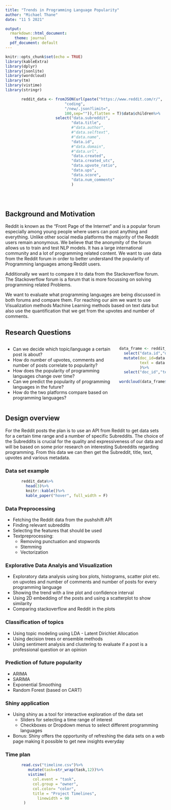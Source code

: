 ```yaml
---
title: "Trends in Programming Language Popularity"
author: "Michael Thane"
date: "11 5 2021"

output:
  rmarkdown::html_document:
    theme: journal
  pdf_document: default
---
```


```r
knitr::opts_chunk$set(echo = TRUE)
library(kableExtra)
library(dplyr)
library(jsonlite)
library(wordcloud) 
library(tm)
library(vistime)
library(stringr)
```

```r

       reddit_data <- fromJSON(url(paste("https://www.reddit.com/r/",
                          "coding",
                          "/new/.json?limit=",
                          100,sep="")),flatten = T)$data$children%>%
                      select("data.subreddit",
                             "data.title",
                             #"data.author",
                             #"data.selftext",
                             #"data.name",
                             "data.id",
                             #"data.domain",
                             #"data.url",
                             "data.created",
                             "data.created_utc",
                             "data.upvote_ratio",
                             "data.ups",
                             "data.score",
                             "data.num_comments"
                             )


      
```




## Background and Motivation

Reddit is known as the "Front Page of the Internet" and is a popular forum especially among young people where users can post anything and everything. Unlike other social media platforms the majority of the Reddit users remain anonymous. We believe that the anonymity of the forum allows us to train and test NLP models.
It has a large international community and a lot of programming related content. We want to use data from the Reddit forum in order to better understand the popularity of Programming languages among Reddit users.

Additionally we want to compare it to data from the Stackoverflow forum. The Stackoverflow forum is a forum that is more focussing on solving programming related Problems.

We want to evaluate what programming languages are being discussed in both forums and compare them. For reaching our aim we want to use Visualization methods Machine Learning methods based on text data but also use the quantification that we get from the upvotes and number of comments.


## Research Questions

::: columns

:::: column

- Can we decide which topic/language a certain post is about?
- How do number of upvotes, comments and number of posts correlate to popularity?
- How does the popularity of programming languages change over time?
- Can we predict the popularity of programming languages in the future?
- How do the two platforms compare based on programming languages?

::::

:::: column
```r
data_frame <- reddit_data %>% 
  select("data.id","data.title")%>%
  mutate(doc_id=data.id,
         text = data.title
         )%>%
  select("doc_id","text")
  
wordcloud(data_frame$text)
      
```
::::

:::


## Design overview
For the Reddit posts the plan is to use an API from Reddit to get data sets for a certain time range and a number of specific Subreddits. The choice of the Subreddits is crucial for the quality and expressiveness of our data and will be based on some prior research on interesting Subreddits regarding programming. From this data we can then get the Subreddit, title, text, upvotes and various metadata.

### Data set example

```r


       reddit_data%>%
         head(3)%>%
         knitr::kable()%>%
         kable_paper("hover", full_width = F)
```


### Data Preprocessing
- Fetching the Reddit data from the pushshift API 
- Finding relevant subreddits
- Selecting the features that should be used 
- Textpreprocessing:
  - Removing punctuation and stopwords
  - Stemming
  - Vectorization


### Explorative Data Analyis and Visualization
- Exploratory data analysis using box plots, histograms, scatter plot etc. on upvotes and number of comments and number of posts for every programming language
- Showing the trend with a line plot and confidence interval
- Using 2D embedding of the posts and using a scatterplot to show similarity 
- Comparing stackoverflow and Reddit in the plots

### Classification of topics
- Using topic modeling using LDA - Latent Dirichlet Allocation
- Using decision trees or ensemble methods
- Using sentiment analysis and clustering to evaluate if a post is a professional question or an opinion

### Prediction of future popularity
- ARIMA
- SARIMA
- Exponential Smoothing
- Random Forest (based on CART)



### Shiny application
- Using shiny as a tool for interactive exploration of the data set
  - Sliders for selecting a time range of interest
  - Checkboxes or Dropdown menus to select different programming languages
- Bonus: Shiny offers the opportunity of refreshing the data sets on a web page making it possible to get new insights everyday

### Time plan

```r

       read.csv("timeline.csv")%>%
          mutate(task=str_wrap(task,12))%>%
          vistime(
            col.event = "task",  
            col.group = "owner", 
            col.color= "color",
            title = "Project Timelines",
              linewidth = 90
        )
```

